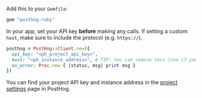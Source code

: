Add this to your `Gemfile`:

```bash
gem "posthog-ruby"
```

In your app, set your API key **before** making any calls. If setting a custom `host`, make sure to include the protocol (e.g. `https://`).

```ruby
posthog = PostHog::Client.new({
  api_key: "<ph_project_api_key>",
  host: "<ph_instance_address>", # TIP: You can remove this line if you're using https://app.posthog.com
  on_error: Proc.new { |status, msg| print msg }
})
```

You can find your project API key and instance address in the [project settings](https://app.posthog.com/project/settings) page in PostHog.